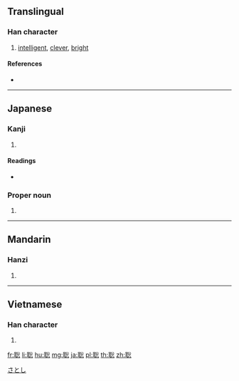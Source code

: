 {{character info/new}}
{{also|聰}}
==Translingual==

===Han character===
{{Han char|rn=128|rad=耳|as=08|sn=14|four=|canj=SJCIP}}

# [[intelligent]], [[clever]], [[bright]]

====References====
* {{Han ref|kx=0968.210|dkj=29109|dj=1418.130|hdz=42791.110|uh=8061|ud=32865}}

----

==Japanese==

===Kanji===
{{ja-kanji|grade=|rs=耳08}}

# {{defn|lang=ja|sort=耳08}}

====Readings====
* {{ja-readings|on=[[そう]] (sō)|kun=[[さとい]] (satoi)|nanori=[[とし]] (toshi)}}

===Proper noun===
{{ja-pos|proper|さとし}}

# {{given name|male|lang=ja|sort=さとし}}

[[Category:Japanese male given names|さとし]]

----

==Mandarin==

===Hanzi===
{{cmn-hanzi|pin=[[cōng]] ([[cong1]])|wg=ts'ung<sup>1</sup>}}

# {{defn|lang=cmn|sort=耳08}}

----

==Vietnamese==

===Han character===
{{vi-hantu|[[thông]]|rs=聡00}}

# {{defn|lang=vi|sort=聡00}}

[[fr:聡]]
[[li:聡]]
[[hu:聡]]
[[mg:聡]]
[[ja:聡]]
[[pl:聡]]
[[th:聡]]
[[zh:聡]]